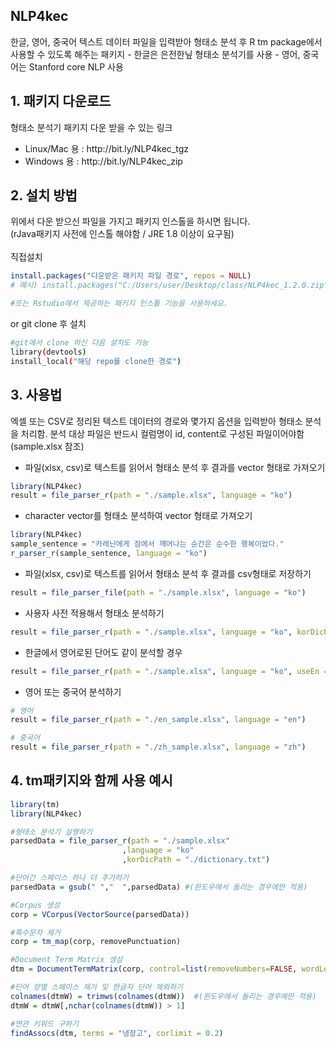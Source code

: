 ## NLP4kec

한글, 영어, 중국어 텍스트 데이터 파일을 입력받아 형태소 분석 후 R tm package에서 사용할 수 있도록 해주는 패키지
 - 한글은 은전한닢 형태소 분석기를 사용
 - 영어, 중국어는 Stanford core NLP 사용


## 1. 패키지 다운로드
  
  형태소 분석기 패키지 다운 받을 수 있는 링크

  - Linux/Mac 용 : http://bit.ly/NLP4kec_tgz
  - Windows 용 : http://bit.ly/NLP4kec_zip


## 2. 설치 방법
위에서 다운 받으신 파일을 가지고 패키지 인스톨을 하시면 됩니다. <br>(rJava패키지 사전에 인스톨 해야함 / JRE 1.8 이상이 요구됨)
<br><br> 직접설치
```r
install.packages("다운받은 패키지 파일 경로", repos = NULL)
# 예시) install.packages("C:/Users/user/Desktop/class/NLP4kec_1.2.0.zip" , repos=NULL)

#또는 Rstudio에서 제공하는 패키지 인스톨 기능을 사용하세요.
```
or git clone 후 설치
```bash
#git에서 clone 하신 다음 설치도 가능
library(devtools)
install_local("해당 repo를 clone한 경로")
```


## 3. 사용법
엑셀 또는 CSV로 정리된 텍스트 데이터의 경로와 몇가지 옵션을 입력받아 형태소 분석을 처리함.
분석 대상 파일은 반드시 컬럼명이 id, content로 구성된 파일이어야함 (sample.xlsx 참조)
 
 - 파일(xlsx, csv)로 텍스트를 읽어서 형태소 분석 후 결과를 vector 형태로 가져오기
```r
library(NLP4kec)
result = file_parser_r(path = "./sample.xlsx", language = "ko")
```

- character vector를 형태소 분석하여 vector 형태로 가져오기
```r
library(NLP4kec)
sample_sentence = "카레닌에게 잠에서 깨어나는 순간은 순수한 행복이었다."
r_parser_r(sample_sentence, language = "ko")
```

 - 파일(xlsx, csv)로 텍스트를 읽어서 형태소 분석 후 결과를 csv형태로 저장하기
```r
result = file_parser_file(path = "./sample.xlsx", language = "ko")
```

 - 사용자 사전 적용해서 형태소 분석하기
```r
result = file_parser_r(path = "./sample.xlsx", language = "ko", korDicPath = "dictionary 파일 경로")
```

 - 한글에서 영어로된 단어도 같이 분석할 경우
```r
result = file_parser_r(path = "./sample.xlsx", language = "ko", useEn = T)
```

 - 영어 또는 중국어 분석하기
```r
# 영어
result = file_parser_r(path = "./en_sample.xlsx", language = "en")

# 중국어
result = file_parser_r(path = "./zh_sample.xlsx", language = "zh")
```

## 4. tm패키지와 함께 사용 예시
```r
library(tm)
library(NLP4kec)

#형태소 분석기 실행하기
parsedData = file_parser_r(path = "./sample.xlsx"
                         ,language = "ko"
                         ,korDicPath = "./dictionary.txt")

#단어간 스페이스 하나 더 추가하기 
parsedData = gsub(" ","  ",parsedData) #(윈도우에서 돌리는 경우에만 적용)

#Corpus 생성
corp = VCorpus(VectorSource(parsedData))

#특수문자 제거
corp = tm_map(corp, removePunctuation)

#Document Term Matrix 생성
dtm = DocumentTermMatrix(corp, control=list(removeNumbers=FALSE, wordLengths=c(2,Inf)))

#단어 양옆 스페이스 제거 및 한글자 단어 제외하기
colnames(dtmW) = trimws(colnames(dtmW))  #(윈도우에서 돌리는 경우에만 적용)
dtmW = dtmW[,nchar(colnames(dtmW)) > 1]

#연관 키워드 구하기
findAssocs(dtm, terms = "냉장고", corlimit = 0.2)
```
